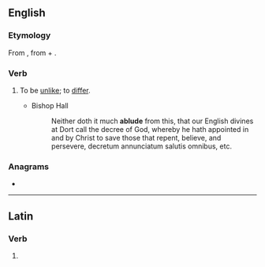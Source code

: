 ==English==

===Etymology===
From {{der|en|la|ablūdō||differ from}}, from {{m|la|ab||from}} + {{m|la|lūdō||play; trick}}.

===Verb===
{{en-verb|ablud}}

# {{lb|en|obsolete|intransitive}} To be [[unlike]]; to [[differ]].
#* Bishop Hall
#*: Neither doth it much '''ablude''' from this, that our English divines at Dort call the decree of God, whereby he hath appointed in and by Christ to save those that repent, believe, and persevere, decretum annunciatum salutis omnibus, etc.

===Anagrams===
* {{anagrams|en|belaud}}

----

==Latin==

===Verb===
{{la-verb-form|ablūde}}

# {{inflection of|ablūdō||2|s|pres|actv|impr|lang=la}}
